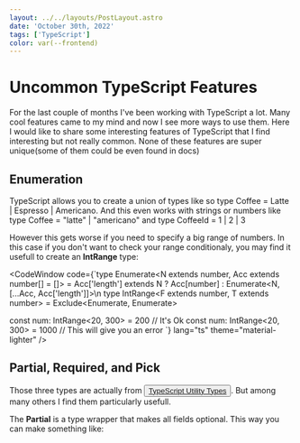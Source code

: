 ```yaml
---
layout: ../../layouts/PostLayout.astro
date: 'October 30th, 2022'
tags: ['TypeScript']
color: var(--frontend)
---
```



# Uncommon TypeScript Features

For the last couple of months I've been working with TypeScript a lot. Many cool features came to my mind and now I see more ways to use them. Here I would like to share some interesting features of TypeScript that I find interesting but not really common. None of these features are super unique(some of them could be even found in docs)

## Enumeration

TypeScript allows you to create a union of types like so <CodeWrapper>type Coffee = Latte | Espresso | Americano</CodeWrapper>. And this even works with strings or numbers like <CodeWrapper>type Coffee = "latte" | "americano"</CodeWrapper> and <CodeWrapper>type CoffeeId = 1 | 2 | 3</CodeWrapper>

However this gets worse if you need to specify a big range of numbers. In this case if you don't want to check your range conditionaly, you may find it usefull to create an **IntRange** type:

<CodeWindow code={`type Enumerate<N extends number, Acc extends number[] = []> = Acc['length'] extends N
  ? Acc[number]
  : Enumerate<N, [...Acc, Acc['length']]>\n
type IntRange<F extends number, T extends number> 
    = Exclude<Enumerate<T>, Enumerate<F>>

const num: IntRange<20, 300> = 200 // It's Ok
const num: IntRange<20, 300> = 1000 // This will give you an error
`} lang="ts" theme="material-lighter" />

<Marginer margin="50px" />

## Partial, Required, and Pick

Those three types are actually from <Button><a href='https://www.typescriptlang.org/docs/handbook/utility-types.html'>TypeScript Utility Types</a></Button>. But among many others I find them particularly usefull.

The **Partial** is a type wrapper that makes all fields optional. This way you can make something like:
